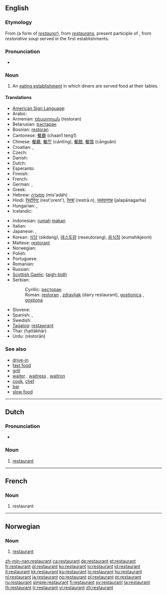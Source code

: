 {{also|Restaurant}}
==English==
{{wikipedia}}

===Etymology===
From {{etyl|fr}} (a form of ''[[restaurer]]''), from {{etyl|la}} ''[[restaurans]]'', present participle of {{term|restaurare||restore|lang=la}}, from ''restorative soup'' served in the first establishments.

===Pronunciation===
* {{IPA|/ɹɛstəɹɒnt/}}

===Noun===
{{en-noun}}

# An [[eating establishment]] in which diners are served food at their tables.

====Translations====
{{trans-top|an eating establishment in which diners are served food at their tables}}
* [[American Sign Language]]: {{tø|ase|R@Chin R@NearChin R@Chin R@NearChin|xs=American Sign Language}}
* Arabic: {{Arab|[[مطعم|مَطْعَم]]}} {{IPAchar|(máʈʕam)}} {{m}}
* Armenian: [[ռեստորան]] (ṙestoran)
* Belarusian: [[рэстаран]] {{m}}
* Bosnian: [[restoran]] {{m}}
* Cantonese: [[餐廳]] (chaan1 teng1)
* Chinese: [[餐廳]], [[餐厅]] (cāntīng), [[餐館]], [[餐馆]] (cānguǎn)
* Croatian: {{t+|hr|restoran|m}}, {{t-|hr|gostionica|f}}
* Czech: {{t-|cs|restaurace|f}}
* Danish: {{t-|da|restaurant|c}}
* Dutch: {{t+|nl|restaurant|n}}
* Esperanto: {{t-|eo|restoracio|xs=Esperanto}}
* Finnish: {{t+|fi|ravintola}}
* French: {{t+|fr|restaurant|m}}
* German: {{t+|de|Restaurant|n}}, {{t+|de|Gaststätte|f}}
* Greek: {{t+|el|εστιατόριο|n|tr=estiatório|sc=Grek}}
* Hebrew: [[מסעדה]] (mis'adáh) {{f}}
* Hindi: [[रेस्टोरेन्ट]] (rest'orent'), [[रेस्त्रां]] (restrā.n), [[जलपानगृह]] (jalapānagarha)
* Hungarian: {{t+|hu|étterem}}, {{t+|hu|vendéglő}}
* Icelandic: {{t+|is|veitingahús|n}}
{{trans-mid}}
* Indonesian: [[rumah]] [[makan]]
* Italian: {{t+|it|ristorante|m}}
* Japanese: {{t-|ja|レストラン|tr=resutoran|sc=Jpan}}, {{t+|ja|食堂|tr=shokudō|sc=Jpan}}
* Korean: [[식당]] (sikdang), [[레스토랑]] (reseutorang), [[음식점]] (eumshikjeom)
* Maltese: [[restorant]] {{m}}
* Norwegian: {{t+|no|restaurant|m}}
* Polish: {{t+|pl|restauracja|f}}
* Portuguese: {{t+|pt|restaurante|m}}
* Romanian: {{t-|ro|restaurant|n}}
* Russian: {{t+|ru|ресторан|m|tr=restorán|sc=Cyrl}}
* [[Scottish Gaelic]]: [[taigh-bìdh]] {{m}}
* Serbian:
*: Cyrillic: [[ресторан#Serbian|ресторан]] {{m}}
*: Roman: [[restoran#Serbian|restoran]] {{m}}, [[zdravljak]] (dairy restaurant), [[gostionica]] {{f}}, [[gostiona]] {{f}}
* Slovene: {{t+|sl|restavracija}}
* Spanish: {{t+|es|restaurante|m}}, {{t-|es|restorán|m}}
* Swedish: {{t+|sv|restaurang|c}}
* [[Tagalog]]: [[restawrant]]
* Thai: {{Thai|[[ภัตตาคาร]]}} (hạttākhār)
* Urdu: {{ur-Arab|[[ریستوران]]}} (réstorān)
{{trans-bottom}}

===See also===
* [[drive-in]]
* [[fast food]]
* [[grill]]
* [[waiter]] {{m}},  [[waitress]] {{f}}, [[waitron]]
* [[cook]], [[chef]]
* [[bar]]
* [[slow food]]

----

==Dutch==
{{wikipedia|lang=nl}}

===Pronunciation===
* {{audio|Nl-restaurant.ogg|Audio}}

===Noun===
{{nl-noun|g=n|pl=restaurants}}

# [[#English|restaurant]]

----

==French==

===Noun===
{{fr-noun|m}}

# restaurant

----

==Norwegian==

===Noun===
{{no-noun-m1|restaurant}}

# [[#English|restaurant]]

[[zh-min-nan:restaurant]]
[[ca:restaurant]]
[[de:restaurant]]
[[et:restaurant]]
[[fr:restaurant]]
[[gl:restaurant]]
[[ko:restaurant]]
[[io:restaurant]]
[[id:restaurant]]
[[it:restaurant]]
[[kk:restaurant]]
[[ku:restaurant]]
[[lo:restaurant]]
[[hu:restaurant]]
[[nl:restaurant]]
[[ja:restaurant]]
[[no:restaurant]]
[[pl:restaurant]]
[[pt:restaurant]]
[[ru:restaurant]]
[[simple:restaurant]]
[[fi:restaurant]]
[[sv:restaurant]]
[[ta:restaurant]]
[[th:restaurant]]
[[tr:restaurant]]
[[vi:restaurant]]
[[zh:restaurant]]
